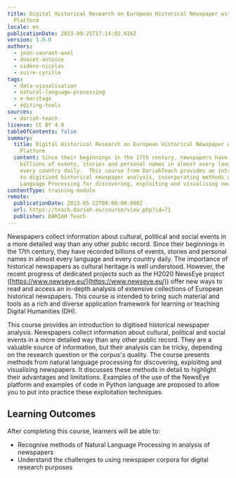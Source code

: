 ```yaml
---
title: Digital Historical Research on European Historical Newspaper with NewsEye
  Platform
locale: en
publicationDate: 2023-09-25T17:14:02.616Z
version: 1.0.0
authors:
  - jean-caurant-axel
  - doucet-antoine
  - sidère-nicolas
  - suire-cyrille
tags:
  - data-visualisation
  - natural-language-processing
  - e-heritage
  - editing-tools
sources:
  - dariah-teach
license: CC BY 4.0
tableOfContents: false
summary:
  title: Digital Historical Research on European Historical Newspaper with NewsEye
    Platform
  content: Since their beginnings in the 17th century, newspapers have recorded
    billions of events, stories and personal names in almost every language and
    every country daily.  This course from DariahTeach provides an introduction
    to digitised historical newspaper analysis, incorporating methods of Natural
    Language Processing for discovering, exploiting and visualising newspapers.
contentType: training-module
remote:
  publicationDate: 2023-05-22T00:00:00.000Z
  url: https://teach.dariah.eu/course/view.php?id=71
  publisher: DARIAH Teach
---
```

Newspapers collect information about cultural, political and social events in a more detailed way than any other public record. Since their beginnings in the 17th century, they have recorded billions of events, stories and personal names in almost every language and every country daily. The importance of historical newspapers as cultural heritage is well understood. However, the recent progress of dedicated projects such as the H2020 NewsEye project ([https://www.newseye.eu/](https://www.newseye.eu/)) offer new ways to read and access an in-depth analysis of extensive collections of European historical newspapers. This course is intended to bring such material and tools as a rich and diverse application framework for learning or teaching Digital Humanities (DH).

This course provides an introduction to digitised historical newspaper analysis. Newspapers collect information about cultural, political and social events in a more detailed way than any other public record. They are a valuable source of information, but their analysis can be tricky, depending on the research question or the corpus's quality. The course presents methods from natural language processing for discovering, exploiting and visualising newspapers. It discusses these methods in detail to highlight their advantages and limitations. Examples of the use of the NewsEye platform and examples of code in Python language are proposed to allow you to put into practice these exploitation techniques.

## L﻿earning Outcomes

A﻿fter completing this course, learners will be able to:

* R﻿ecognise methods of Natural Language Processing in analysis of newspapers
* U﻿nderstand the challenges to using newspaper corpora for digital research purposes

